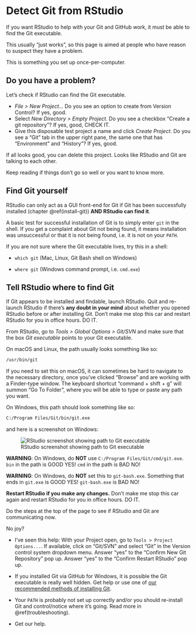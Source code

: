 # Detect Git from RStudio {#rstudio-see-git}

If you want RStudio to help with your Git and GitHub work, it must be able to find the Git executable.

This usually "just works", so this page is aimed at people who have reason to suspect they have a problem.

This is something you set up once-per-computer.

## Do you have a problem?

Let's check if RStudio can find the Git executable.

  * *File > New Project...* Do you see an option to create from Version Control? If yes, good.
  * Select *New Directory* > *Empty Project*. Do you see a checkbox "Create a git repository"? If yes, good, CHECK IT.
  * Give this disposable test project a name and click *Create Project*. Do you see a "Git" tab in the upper right pane, the same one that has "Environment" and "History"? If yes, good.
  
If all looks good, you can delete this project. Looks like RStudio and Git are talking to each other.

Keep reading if things don't go so well or you want to know more.

## Find Git yourself

RStudio can only act as a GUI front-end for Git if Git has been successfully installed (chapter \@ref(install-git)) **AND RStudio can find it**.

A basic test for successful installation of Git is to simply enter `git` in the shell. If you get a complaint about Git not being found, it means installation was unsuccessful or that it is not being found, i.e. it is not on your `PATH`.

If you are not sure where the Git executable lives, try this in a shell:
  
* `which git` (Mac, Linux, Git Bash shell on Windows)

* `where git` (Windows command prompt, i.e. `cmd.exe`)

## Tell RStudio where to find Git

If Git appears to be installed and findable, launch RStudio. Quit and re-launch RStudio if there's __any doubt in your mind__ about whether you opened RStudio before or after installing Git. Don't make me stop this car and restart RStudio for you in office hours. DO IT.

From RStudio, go to *Tools > Global Options > Git/SVN* and make sure that the box *Git executable* points to your Git executable.

On macOS and Linux, the path usually looks something like so:

``` bash
/usr/bin/git
```

If you need to set this on macOS, it can sometimes be hard to navigate to the necessary directory, once you've clicked "Browse" and are working with a Finder-type window. The keyboard shortcut "command + shift + g" will summon "Go To Folder", where you will be able to type or paste any path you want.

On Windows, this path should look something like so:

``` bash
C:/Program Files/Git/bin/git.exe
```

and here is a screenshot on Windows:

![RStudio screenshot showing path to Git executable](img/windows-rstudio-git-executable-screenshot.png)

**WARNING**: On Windows, do __NOT__ use `C:/Program Files/Git/cmd/git.exe`. `bin` in the path is GOOD YES! `cmd` in the path is BAD NO!

**WARNING**: On Windows, do __NOT__ set this to `git-bash.exe`. Something that ends in `git.exe` is GOOD YES! `git-bash.exe` is BAD NO!
  
**Restart RStudio if you make any changes.** Don't make me stop this car again and restart RStudio for you in office hours. DO IT.

Do the steps at the top of the page to see if RStudio and Git are communicating now.

No joy?

  * I've seen this help: With your Project open, go to `Tools > Project Options...`. If available, click on "Git/SVN" and select "Git" in the Version control system dropdown menu. Answer "yes" to the "Confirm New Git Repository" pop up. Answer "yes" to the "Confirm Restart RStudio" pop up.

  * If you installed Git via GitHub for Windows, it is possible the Git executable is really well hidden. Get help or use one of [our recommended methods of installing Git](#install-git).

  * Your `PATH` is probably not set up correctly and/or you should re-install Git and control/notice where it's going. Read more in \@ref(troubleshooting).

  * Get our help.
